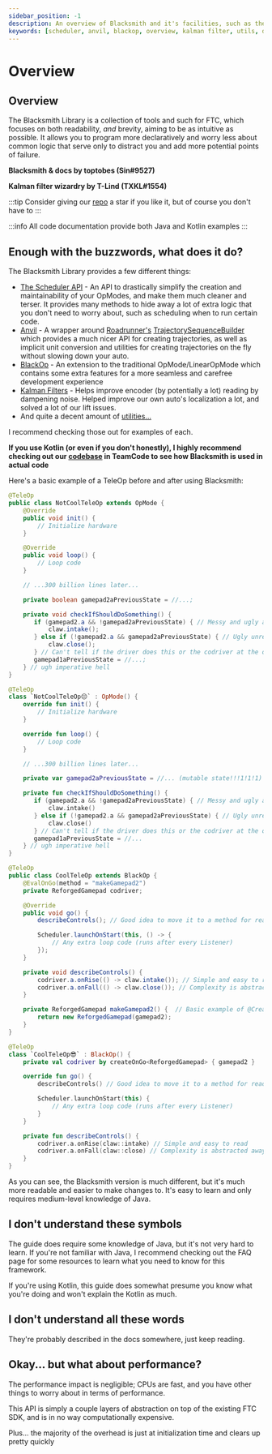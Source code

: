 ```yaml
---
sidebar_position: -1
description: An overview of Blacksmith and it's facilities, such as the Scheduler API, Anvil, BlackOp, it's Kalman Filters, and more!
keywords: [scheduler, anvil, blackop, overview, kalman filter, utils, demo]
---
```



# Overview

## Overview

The Blacksmith Library is a collection of tools and such for FTC, which focuses on both readability, *and* brevity,
aiming to be as intuitive as possible. It allows you to program more declaratively and worry less about common logic
that serve only to distract you and add more potential points of failure.

**Blacksmith & docs by toptobes (Sin#9527)**

**Kalman filter wizardry by T-Lind (TXKL#1554)**

:::tip
Consider giving our [repo](https://github.com/RR-9527/robot-code-v2/) a star if you like it, but of
course you don't have to
:::

:::info
All code documentation provide both Java and Kotlin examples
:::

## Enough with the buzzwords, what does it do?

The Blacksmith Library provides a few different things:
 - [The Scheduler API](/scheduler-api/overview) - An API to drastically simplify the creation and
  maintainability of your OpModes, and make them much cleaner and terser. It provides many methods
  to hide away a lot of extra logic that you don't need to worry about, such as scheduling when to
  run certain code.
 - [Anvil](/anvil/overview) - A wrapper around [Roadrunner's](https://learnroadrunner.com/)
  [TrajectorySequenceBuilder](https://learnroadrunner.com/trajectory-sequence.html) which provides
  a much nicer API for creating trajectories, as well as implicit unit conversion and utilities for
  creating trajectories on the fly without slowing down your auto.
 - [BlackOp](/black-op/overview) - An extension to the traditional OpMode/LinearOpMode which
  contains some extra features for a more seamless and carefree development experience
 - [Kalman Filters](./util/kalmanfilters/kalmanfilter-object) - Helps improve encoder (by
  potentially a lot) reading by dampening noise. Helped improve our own auto's localization a lot,
  and solved a lot of our lift issues.
 - And quite a decent amount of [utilities...](/util/overview)

I recommend checking those out for examples of each.

**If you use Kotlin (or even if you don't honestly), I highly recommend checking out our
[codebase](https://github.com/RR-9527/robot-code-v2/) in TeamCode to see how Blacksmith is used in
actual code**

Here's a basic example of a TeleOp before and after using Blacksmith:

<Tabs groupId="programming-language">
  <TabItem value="java" label="Java">

  ```java
  @TeleOp
  public class NotCoolTeleOp extends OpMode {
      @Override
      public void init() {
          // Initialize hardware
      }

      @Override
      public void loop() {
          // Loop code
      }

      // ...300 billion lines later...

      private boolean gamepad2aPreviousState = //...;

      private void checkIfShouldDoSomething() {
         if (gamepad2.a && !gamepad2aPreviousState) { // Messy and ugly and ew 🤮
             claw.intake();
         } else if (!gamepad2.a && gamepad2aPreviousState) { // Ugly unreadable signal edge detectors
             claw.close();
         } // Can't tell if the driver does this or the codriver at the quick glance
         gamepad1aPreviousState = //...;
      } // ugh imperative hell
  }
  ```

  </TabItem>
  <TabItem value="kt" label="Kotlin">

  ```kotlin
  @TeleOp
  class `NotCoolTeleOp😔` : OpMode() {
      override fun init() {
          // Initialize hardware
      }

      override fun loop() {
          // Loop code
      }

      // ...300 billion lines later...

      private var gamepad2aPreviousState = //... (mutable state!!!1!1!1)

      private fun checkIfShouldDoSomething() {
         if (gamepad2.a && !gamepad2aPreviousState) { // Messy and ugly and ew 🤮
             claw.intake()
         } else if (!gamepad2.a && gamepad2aPreviousState) { // Ugly unreadable signal edge detectors
             claw.close()
         } // Can't tell if the driver does this or the codriver at the quick glance
         gamepad1aPreviousState = //...
      } // ugh imperative hell
  }
  ```

</TabItem>
</Tabs>

<Tabs groupId="programming-language">
<TabItem value="java" label="Java">

```java
@TeleOp
public class CoolTeleOp extends BlackOp {
    @EvalOnGo(method = "makeGamepad2")
    private ReforgedGamepad codriver;

    @Override
    public void go() {
        describeControls(); // Good idea to move it to a method for readability

        Scheduler.launchOnStart(this, () -> {
            // Any extra loop code (runs after every Listener)
        });
    }

    private void describeControls() {
        codriver.a.onRise(() -> claw.intake()); // Simple and easy to read
        codriver.a.onFall(() -> claw.close()); // Complexity is abstracted away
    }

    private ReforgedGamepad makeGamepad2() {  // Basic example of @CreateOnGo/@EvalOnGo
        return new ReforgedGamepad(gamepad2);
    }
}
```

</TabItem>
<TabItem value="kt" label="Kotlin">

```kotlin
@TeleOp
class `CoolTeleOp😎` : BlackOp() {
    private val codriver by createOnGo<ReforgedGamepad> { gamepad2 }

    override fun go() {
        describeControls() // Good idea to move it to a method for readability

        Scheduler.launchOnStart(this) {
            // Any extra loop code (runs after every Listener)
        }
    }

    private fun describeControls() {
        codriver.a.onRise(claw::intake) // Simple and easy to read
        codriver.a.onFall(claw::close) // Complexity is abstracted away
    }
}
```

</TabItem>
</Tabs>

As you can see, the Blacksmith version is much different, but it's much more readable and easier to make changes to.
It's easy to learn and only requires medium-level knowledge of Java.

## I don't understand these symbols

The guide does require some knowledge of Java, but it's not very hard to learn. If you're not familiar with Java, I recommend
checking out the FAQ page for some resources to learn what you need to know for this framework.

If you're using Kotlin, this guide does somewhat presume you know what you're doing and won't explain the Kotlin as much.

## I don't understand all these words

They're probably described in the docs somewhere, just keep reading.

## Okay... but what about performance?

The performance impact is negligible; CPUs are fast, and you have other things to worry about in terms of performance.

This API is simply a couple layers of abstraction on top of the existing FTC SDK, and is in no way computationally
expensive.

Plus... the majority of the overhead is just at initialization time and clears up pretty quickly
